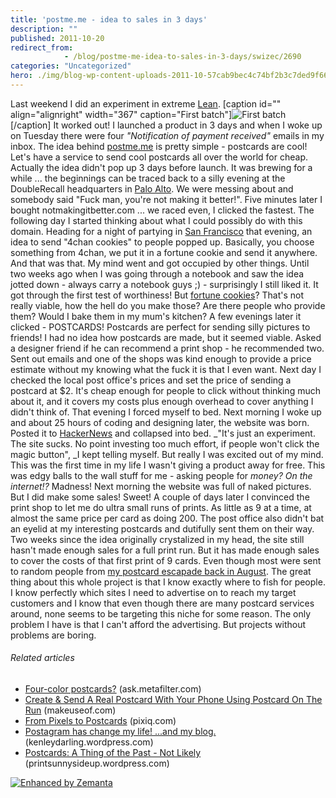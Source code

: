 ```yaml
---
title: 'postme.me - idea to sales in 3 days'
description: ""
published: 2011-10-20
redirect_from: 
            - /blog/postme-me-idea-to-sales-in-3-days/swizec/2690
categories: "Uncategorized"
hero: ./img/blog-wp-content-uploads-2011-10-57cab9bec4c74bf2b3c7ded9f6675d02_78.jpg
---
```

Last weekend I did an experiment in extreme [Lean](http://en.wikipedia.org/wiki/Lean_Startup). \[caption id=&quot;&quot; align=&quot;alignright&quot; width=&quot;367&quot; caption=&quot;First batch&quot;]![](./img/blog-wp-content-uploads-2011-10-57cab9bec4c74bf2b3c7ded9f6675d02_78.jpg "First batch")\[/caption] It worked out! I launched a product in 3 days and when I woke up on Tuesday there were four _&quot;Notification of payment received&quot;_ emails in my inbox. The idea behind [postme.me](http://postme.me) is pretty simple - postcards are cool! Let&#x27;s have a service to send cool postcards all over the world for cheap. Actually the idea didn&#x27;t pop up 3 days before launch. It was brewing for a while ... the beginnings can be traced back to a silly evening at the DoubleRecall headquarters in [Palo Alto](<http://maps.google.com/maps?ll=37.4291666667,-122.138055556&amp;spn=0.1,0.1&amp;q=37.4291666667,-122.138055556 (Palo%20Alto%2C%20California)&amp;t=h> "Palo Alto, California"). We were messing about and somebody said &quot;Fuck man, you&#x27;re not making it better!&quot;. Five minutes later I bought notmakingitbetter.com ... we raced even, I clicked the fastest. The following day I started thinking about what I could possibly do with this domain. Heading for a night of partying in [San Francisco](<http://maps.google.com/maps?ll=37.7793,-122.4192&amp;spn=0.1,0.1&amp;q=37.7793,-122.4192 (San%20Francisco)&amp;t=h> "San Francisco") that evening, an idea to send &quot;4chan cookies&quot; to people popped up. Basically, you choose something from 4chan, we put it in a fortune cookie and send it anywhere. And that was that. My mind went and got occupied by other things. Until two weeks ago when I was going through a notebook and saw the idea jotted down - always carry a notebook guys ;) - surprisingly I still liked it. It got through the first test of worthiness! But [fortune cookies](http://en.wikipedia.org/wiki/Fortune_cookie "Fortune cookie")? That&#x27;s not really viable, how the hell do you make those? Are there people who provide them? Would I bake them in my mum&#x27;s kitchen? A few evenings later it clicked - POSTCARDS! Postcards are perfect for sending silly pictures to friends! I had no idea how postcards are made, but it seemed viable. Asked a designer friend if he can recommend a print shop - he recommended two. Sent out emails and one of the shops was kind enough to provide a price estimate without my knowing what the fuck it is that I even want. Next day I checked the local post office&#x27;s prices and set the price of sending a postcard at $2. It&#x27;s cheap enough for people to click without thinking much about it, and it covers my costs plus enough overhead to cover anything I didn&#x27;t think of. That evening I forced myself to bed. Next morning I woke up and about 25 hours of coding and designing later, the website was born. Posted it to [HackerNews](http://news.ycombinator.com/ "Hacker News") and collapsed into bed. _&quot;It&#x27;s just an experiment. The site sucks. No point investing too much effort, if people won&#x27;t click the magic button&quot;, _I kept telling myself. But really I was excited out of my mind. This was the first time in my life I wasn&#x27;t giving a product away for free. This was edgy balls to the wall stuff for me - asking people for _money? On the internet!?_ Madness! Next morning the website was full of naked pictures. But I did make some sales! Sweet! A couple of days later I convinced the print shop to let me do ultra small runs of prints. As little as 9 at a time, at almost the same price per card as doing 200. The post office also didn&#x27;t bat an eyelid at my interesting postcards and dutifully sent them on their way. Two weeks since the idea originally crystalized in my head, the site still hasn&#x27;t made enough sales for a full print run. But it has made enough sales to cover the costs of that first print of 9 cards. Even though most were sent to random people from [my postcard escapade back in August](http://swizec.com/blog/i-learned-two-things-today-21-8/swizec/2275 "I learned two things today 21.8."). The great thing about this whole project is that I know exactly where to fish for people. I know perfectly which sites I need to advertise on to reach my target customers and I know that even though there are many postcard services around, none seems to be targeting this niche for some reason. The only problem I have is that I can&#x27;t afford the advertising. But projects without problems are boring.

###### Related articles

- [Four-color postcards?](http://ask.metafilter.com/198794/Fourcolor-postcards) (ask.metafilter.com)
- [Create &amp; Send A Real Postcard With Your Phone Using Postcard On The Run](http://www.makeuseof.com/tag/create-send-real-postcard-phone-postcard-run/) (makeuseof.com)
- [From Pixels to Postcards](http://www.pixiq.com/article/from-pixels-to-postcards) (pixiq.com)
- [Postagram has change my life! ...and my blog.](http://kenleydarling.wordpress.com/2011/10/18/postagram-has-change-my-life-and-my-blog/) (kenleydarling.wordpress.com)
- [Postcards: A Thing of the Past - Not Likely](http://printsunnysideup.wordpress.com/2011/10/13/postcards-a-thing-of-the-past-not-likely/) (printsunnysideup.wordpress.com)

[![Enhanced by Zemanta](http://img.zemanta.com/zemified_e.png?x-id=e085b346-1171-4cf6-b176-82d9b31a998e)](http://www.zemanta.com/ "Enhanced by Zemanta")